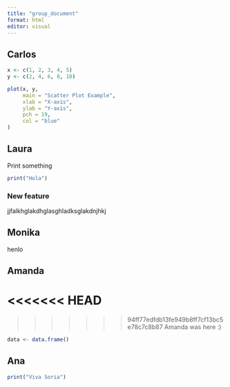 ```yaml
---
title: "group_document"
format: html
editor: visual
---
```


## Carlos

```r
x <- c(1, 2, 3, 4, 5)
y <- c(2, 4, 6, 8, 10)

plot(x, y, 
     main = "Scatter Plot Example",
     xlab = "X-axis",
     ylab = "Y-axis",
     pch = 19,       
     col = "blue"
)

```

## Laura

Print something

```r
print("Hola")
```

### New feature
jjfalkhglakdhglasghladksglakdnjhkj

## Monika

henlo

## Amanda

<<<<<<< HEAD
=======

>>>>>>> 94ff77edfdb13fe949b8ff7cf13bc5e78c7c8b87
Amanda was here :)

```r
data <- data.frame()

```

## Ana


```r
print("Viva Soria")
```


